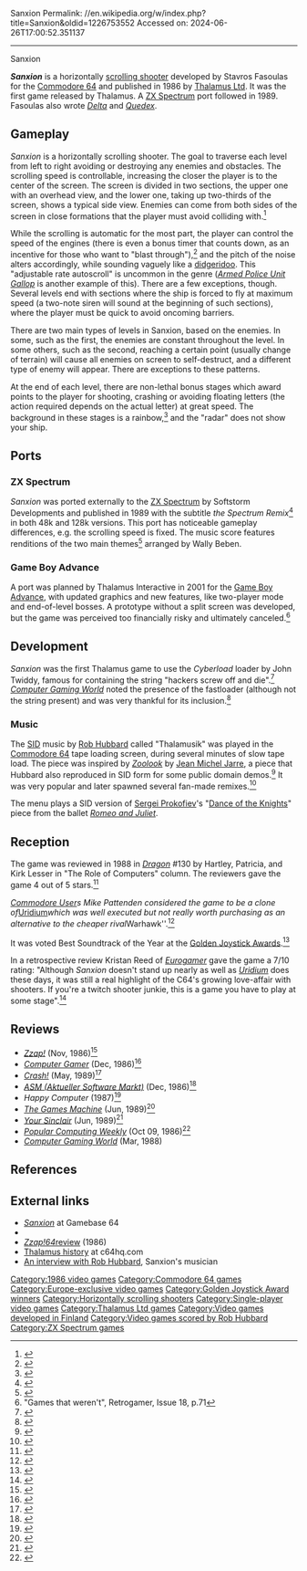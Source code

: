 Sanxion
Permalink: //en.wikipedia.org/w/index.php?title=Sanxion&oldid=1226753552
Accessed on: 2024-06-26T17:00:52.351137



------
Sanxion
{{Short description|1986 video game}}
{{Infobox video game
|title = Sanxion
|image = Sanxion cover.jpg
|caption = C64 cover art
|developer = [[Thalamus Ltd|Thalamus]]
|publisher = [[Thalamus Ltd|Thalamus]]
|designer = Stavros Fasoulas
|composer = [[Rob Hubbard]]
|released = '''1986:''' C64<br />'''1989:''' Spectrum
|genre = [[Scrolling shooter]]
|platforms = [[Commodore 64]], [[ZX Spectrum]]
|modes = [[Single-player video game|Single-player]]
}}

'''''Sanxion''''' is a horizontally [[scrolling shooter]] developed by Stavros Fasoulas for the [[Commodore 64]]  and published in 1986 by [[Thalamus Ltd]]. It was the first game released by Thalamus. A [[ZX Spectrum]] port followed in 1989. Fasoulas also wrote ''[[Delta (video game)|Delta]]'' and ''[[Quedex]]''.

==Gameplay==
{{unreferenced section|date=March 2018}}

''Sanxion'' is a horizontally scrolling shooter. The goal to traverse each level from left to right avoiding or destroying any enemies and obstacles. The scrolling speed is controllable, increasing the closer the player is to the center of the screen. The screen is divided in two sections, the upper one with an overhead view, and the lower one, taking up two-thirds of the screen, shows a typical side view. Enemies can come from both sides of the screen in close formations that the player must avoid colliding with.<ref>{{Cite web|url=https://www.eurogamer.net/articles/sanxion-review|title = Sanxion|website = [[Eurogamer]]|date = 26 October 2007}}</ref>

While the scrolling is automatic for the most part, the player can control the speed of the engines (there is even a bonus timer that counts down, as an incentive for those who want to "blast through"),<ref>{{Cite web|url=https://archive.org/details/zzap64-magazine-019/page/n121/mode/2up?view=theater|title = ZZap!64 Magazine Issue 019|date = November 1986}}</ref> and the pitch of the noise alters accordingly, while sounding vaguely like a [[didgeridoo]]. This "adjustable rate autoscroll" is uncommon in the genre (''[[Armed Police Unit Gallop]]'' is another example of this). There are a few exceptions, though. Several levels end with sections where the ship is forced to fly at maximum speed (a two-note siren will sound at the beginning of such sections), where the player must be quick to avoid oncoming barriers.

There are two main types of levels in Sanxion, based on the enemies. In some, such as the first, the enemies are constant throughout the level. In some others, such as the second, reaching a certain point (usually change of terrain) will cause all enemies on screen to self-destruct, and a different type of enemy will appear. There are exceptions to these patterns.

At the end of each level, there are non-lethal bonus stages which award points to the player for shooting, crashing or avoiding floating letters (the action required depends on the actual letter) at great speed. The background in these stages is a rainbow,<ref>{{Cite web|url=https://archive.org/details/commodore-user-magazine-38/page/n48/mode/1up?view=theater|title = Commodore User Magazine Issue 38|date = November 1986}}</ref> and the "radar" does not show your ship.

==Ports==
===ZX Spectrum===
''Sanxion'' was ported externally to the [[ZX Spectrum]] by Softstorm Developments and published in 1989 with the subtitle ''the Spectrum Remix''<ref>{{Cite web|url=https://archive.org/details/the-games-machine-19/page/n39/mode/1up?view=theater|title = The Games Machine Issue 19}}</ref> in both 48k and 128k versions. This port has noticeable gameplay differences, e.g. the scrolling speed is fixed. The music score features renditions of the two main themes<ref>{{Cite web|url=https://archive.org/details/your-sinclair-42/page/n45/mode/2up|title = Your Sinclair Magazine Issue 42|date = June 1989}}</ref> arranged by Wally Beben.

===Game Boy Advance===
A port was planned by Thalamus Interactive in 2001 for the [[Game Boy Advance]], with updated graphics and new features, like two-player mode and end-of-level bosses. A prototype without a split screen was developed, but the game was perceived too financially risky and ultimately canceled.<ref>"Games that weren't", Retrogamer, Issue 18, p.71</ref>

==Development==
''Sanxion'' was the first Thalamus game to use the ''Cyberload'' loader by John Twiddy, famous for containing the string "hackers screw off and die".<ref>{{Cite web|url=http://www.c64.com/articles/thalamus_history.html|title=C64.COM - For the best in C64 nostalgia|website=www.c64.com}}</ref> ''[[Computer Gaming World]]'' noted the presence of the fastloader (although not the string present) and was very thankful for its inclusion.<ref name = "CGW">{{Cite news | date = March 1988 | last = Wilson | first = David | magazine = [[Computer Gaming World]] | title = The Best Starfighter: A Comparison of Space Arcade Games  | pages = 12 }}</ref>

===Music===
The [[MOS Technology 6581|SID]] music by [[Rob Hubbard]] called "Thalamusik" was played in the [[Commodore 64]] tape loading screen, during several minutes of slow tape load. The piece was inspired by ''[[Zoolook]]'' by [[Jean Michel Jarre]], a piece that Hubbard also reproduced in SID form for some public domain demos.<ref>{{Cite web|url=http://www.c64.com/interviews/hubbard_part_2.html|title=C64.COM - For the best in C64 nostalgia|website=www.c64.com}}</ref> It was very popular and later spawned several fan-made remixes.<ref>{{cite web |url=http://www.remix64.com/tune_47500.html |title=Thalamusik (from Sanxion, c64 Remix by Ferrara) - Remix64 |website=www.remix64.com |url-status=dead |archive-url=https://web.archive.org/web/20070927024700/http://www.remix64.com/tune_47500.html |archive-date=2007-09-27}}</ref>

The menu plays a SID version of [[Sergei Prokofiev]]'s "[[Dance of the Knights]]" piece from the ballet ''[[Romeo and Juliet (Prokofiev)|Romeo and Juliet]]''.

==Reception==
The game was reviewed in 1988 in ''[[Dragon (magazine)|Dragon]]'' #130 by Hartley, Patricia, and Kirk Lesser in "The Role of Computers" column. The reviewers gave the game 4 out of 5 stars.<ref name="Dragon130">{{cite journal
|title=The Role of Computers
|last1=Lesser|last2=Lesser|last3=Lesser|first1=Hartley|first2=Patricia|first3=Kirk
|journal=Dragon
|issue=130
|date=February 1988
|pages=86–91}}</ref>

''[[Commodore User]]''''s Mike Pattenden considered the game to be a clone of ''[[Uridium]]'' which was well executed but not really worth purchasing as an alternative to the cheaper rival ''Warhawk''.<ref>{{Cite web|url=http://amr.abime.net/issue_2365_reviews|title=Commodore User (November 1986) Reviews - Amiga Magazine Rack}}</ref>

It was voted Best Soundtrack of the Year at the [[Golden Joystick Awards]].<ref>{{Cite web|url=http://www.worldofspectrum.org/showmag.cgi?mag=C+VG/Issue066/Pages/CVG06600101.jpg|title = Computer & Video Games}}</ref>

In a retrospective review Kristan Reed of ''[[Eurogamer]]'' gave the game a 7/10 rating: "Although ''Sanxion'' doesn't stand up nearly as well as ''[[Uridium]]'' does these days, it was still a real highlight of the C64's growing love-affair with shooters. If you're a twitch shooter junkie, this is a game you have to play at some stage".<ref>{{Cite web|url=http://www.eurogamer.net/articles/sanxion-review|title=Sanxion|website=[[Eurogamer]]|date=26 October 2007}}</ref>

==Reviews==
*''[[Zzap!64|Zzap!]]'' (Nov, 1986)<ref>{{cite web | url=https://archive.org/details/zzap64-magazine-019/page/n121/mode/2up | title=ZZap!64 Magazine Issue 019 | date=November 1986 }}</ref>
*''[[Computer Gamer]]'' (Dec, 1986)<ref>{{cite web | url=https://archive.org/details/Computer_Gamer_Issue_21_1986-12_Argus_Press_GB/page/n10/mode/2up | title=Computer Gamer - Issue 21 (1986-12)(Argus Press)(GB) | date=December 1986 }}</ref>
*''[[Crash (magazine)|Crash!]]'' (May, 1989)<ref>{{cite web | url=https://archive.org/details/crash-magazine-64/page/n80/mode/2up | title=Crash Magazine Issue 64 | date=May 1989 }}</ref>
*''[[ASM (Aktueller Software Markt)]]'' (Dec, 1986)<ref>{{Cite web|url=https://www.kultboy.com/index.php?site=t&id=1451|title=Kultboy.com - DIE Kult-Seite über die alten Spiele-Magazine und Retro-Games!|website=www.kultboy.com}}</ref>
*''Happy Computer'' (1987)<ref>{{Cite web|url=https://www.kultpower.de/powerplay_testbericht_extern.php3?im=sanxion.jpg|title=Kultpower.de - Die Powerplay und ASM Fan Site|website=www.kultpower.de}}</ref>
*''[[The Games Machine]]'' (Jun, 1989)<ref>{{cite web | url=https://archive.org/details/the-games-machine-19/page/n39/mode/2up | title=The Games Machine Issue 19 }}</ref>
*''[[Your Sinclair]]'' (Jun, 1989)<ref>{{cite web | url=https://archive.org/details/your-sinclair-42/page/n45/mode/2up | title=Your Sinclair Magazine Issue 42 | date=June 1989 }}</ref>
*''[[Popular Computing Weekly]]'' (Oct 09, 1986)<ref>{{cite web | url=https://archive.org/details/popular-computing-weekly-1986-10-09/page/n13/mode/2up | title=Popular Computing Weekly (1986-10-09) | date=9 October 1986 }}</ref>
*''[[Computer Gaming World]]'' (Mar, 1988)

==References==
{{reflist}}

==External links==
*[http://gb64.com/game.php?id=6565&d=18&h=0 ''Sanxion''] at Gamebase 64
*{{WoS game|id=0004333}}
*[http://www.zzap64.co.uk/cgi-bin/displaypage.pl?issue=019&amp;page=122&amp;thumbstart=0&amp;magazine=zzap&amp;check=1 ''Zzap!64''review] (1986)
*[https://web.archive.org/web/20051130233116/http://www.c64hq.com/articles/thalamus_history.html Thalamus history] at c64hq.com
*[https://web.archive.org/web/20050314175149/http://www.c64hq.com/interviews/hubbard_part_2.html An interview with Rob Hubbard], Sanxion's musician

[[Category:1986 video games]]
[[Category:Commodore 64 games]]
[[Category:Europe-exclusive video games]]
[[Category:Golden Joystick Award winners]]
[[Category:Horizontally scrolling shooters]]
[[Category:Single-player video games]]
[[Category:Thalamus Ltd games]]
[[Category:Video games developed in Finland]]
[[Category:Video games scored by Rob Hubbard]]
[[Category:ZX Spectrum games]]